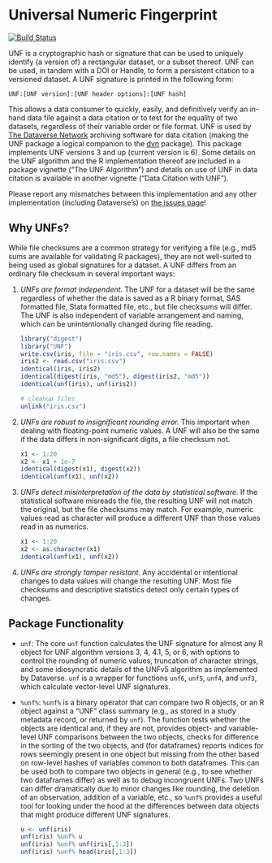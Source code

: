 # Universal Numeric Fingerprint #

[![Build Status](https://travis-ci.org/leeper/UNF.png?branch=master)](https://travis-ci.org/leeper/UNF)

UNF is a cryptographic hash or signature that can be used to uniquely identify (a version of) a rectangular dataset, or a subset thereof. UNF can be used, in tandem with a DOI or Handle, to form a persistent citation to a versioned dataset. A UNF signature is printed in the following form:

```
UNF:[UNF version]:[UNF header options]:[UNF hash]
```

This allows a data consumer to quickly, easily, and definitively verify an in-hand data file against a data citation or to test for the equality of two datasets, regardless of their variable order or file format. UNF is used by [The Dataverse Network](http://www.thedata.org) archiving software for data citation (making the UNF package a logical companion to the [dvn](http://cran.r-project.org/web/packages/dvn/) package). This package implements UNF versions 3 and up (current version is 6). Some details on the UNF algorithm and the R implementation thereof are included in a package vignette ("The UNF Algorithm") and details on use of UNF in data citation is available in another vignette ("Data Citation with UNF").

Please report any mismatches between this implementation and any other implementation (including Dataverse's) on [the issues page](https://github.com/leeper/UNF/issues)!

## Why UNFs? ##

While file checksums are a common strategy for verifying a file (e.g., md5 sums are available for validating R packages), they are not well-suited to being used as global signatures for a dataset. A UNF differs from an ordinary file checksum in several important ways:

1. *UNFs are format independent.* The UNF for a dataset will be the same regardless of whether the data is saved as a R binary format, SAS formatted file, Stata formatted file, etc., but file checksums will differ. The UNF is also independent of variable arrangement and naming, which can be unintentionally changed during file reading.

    ```r
    library("digest")
    library("UNF")
    write.csv(iris, file = "iris.csv", row.names = FALSE)
    iris2 <- read.csv("iris.csv")
    identical(iris, iris2)
    identical(digest(iris, "md5"), digest(iris2, "md5"))
    identical(unf(iris), unf(iris2))
    ```

    ```r
    # cleanup files
    unlink("iris.csv")
    ```

2. *UNFs are robust to insignificant rounding error.* This important when dealing with floating-point numeric values. A UNF will also be the same if the data differs in non-significant digits, a file checksum not.

    ```r
    x1 <- 1:20
    x2 <- x1 + 1e-7
    identical(digest(x1), digest(x2))
    identical(unf(x1), unf(x2))
    ```

3. *UNFs detect misinterpretation of the data by statistical software.* If the statistical software misreads the file, the resulting UNF will not match the original, but the file checksums may match. For example, numeric values read as character will produce a different UNF than those values read in as numerics.

    ```r
    x1 <- 1:20
    x2 <- as.character(x1)
    identical(unf(x1), unf(x2))
    ```

4. *UNFs are strongly tamper resistant.* Any accidental or intentional changes to data values will change the resulting UNF. Most file checksums and descriptive statistics detect only certain types of changes.

## Package Functionality ##

 - `unf`: The core `unf` function calculates the UNF signature for almost any R object for UNF algorithm versions 3, 4, 4.1, 5, or 6, with options to control the rounding of numeric values, truncation of character strings, and some idiosyncratic details of the UNFv5 algorithm as implemented by Dataverse. `unf` is a wrapper for functions `unf6`, `unf5`, `unf4`, and `unf3`, which calculate vector-level UNF signatures.
 
 - `%unf%`: `%unf%` is a binary operator that can compare two R objects, or an R object against a "UNF" class summary (e.g., as stored in a study metadata record, or returned by `unf`). The function tests whether the objects are identical and, if they are not, provides object- and variable-level UNF comparisons between the two objects, checks for difference in the sorting of the two objects, and (for dataframes) reports indices for rows seemingly present in one object but missing from the other based on row-level hashes of variables common to both dataframes. This can be used both to compare two objects in general (e.g., to see whether two dataframes differ) as well as to debug incongruent UNFs. Two UNFs can differ dramatically due to minor changes like rounding, the deletion of an observation, addition of a variable, etc., so `%unf%` provides a useful tool for looking under the hood at the differences between data objects that might produce different UNF signatures.

    ```r
    u <- unf(iris)
    unf(iris) %unf% u
    unf(iris) %unf% unf(iris[,1:3])
    unf(iris) %unf% head(iris[,1:3])
    ```
